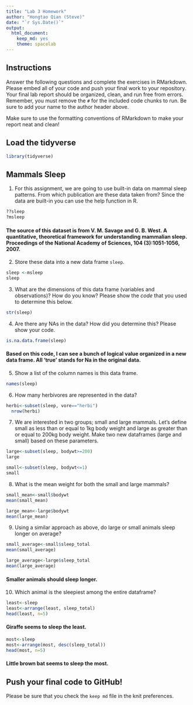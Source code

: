 ```yaml
---
title: "Lab 3 Homework"
author: "Hongtao Qian (Steve)"
date: "`r Sys.Date()`"
output:
  html_document: 
    keep_md: yes
    theme: spacelab
---
```


## Instructions
Answer the following questions and complete the exercises in RMarkdown. Please embed all of your code and push your final work to your repository. Your final lab report should be organized, clean, and run free from errors. Remember, you must remove the `#` for the included code chunks to run. Be sure to add your name to the author header above.  

Make sure to use the formatting conventions of RMarkdown to make your report neat and clean!  

## Load the tidyverse
```r
library(tidyverse)
```

## Mammals Sleep
1. For this assignment, we are going to use built-in data on mammal sleep patterns. From which publication are these data taken from? Since the data are built-in you can use the help function in R.
```r
??sleep
?msleep
```

#### The source of this dataset is from V. M. Savage and G. B. West. A quantitative, theoretical framework for understanding mammalian sleep. Proceedings of the National Academy of Sciences, 104 (3):1051-1056, 2007.

2. Store these data into a new data frame `sleep`.
```r
sleep <-msleep
sleep
```

3. What are the dimensions of this data frame (variables and observations)? How do you know? Please show the *code* that you used to determine this below.  
```r
str(sleep)
```

4. Are there any NAs in the data? How did you determine this? Please show your code.  
```r
is.na.data.frame(sleep)
```

#### Based on this code, I can see a bunch of logical value organized in a new data frame. All 'true' stands for Na in the original data. 

5. Show a list of the column names is this data frame.
```r
names(sleep)
```

6. How many herbivores are represented in the data?  
```r
herbi<-subset(sleep, vore=="herbi")
  nrow(herbi)
```

7. We are interested in two groups; small and large mammals. Let's define small as less than or equal to 1kg body weight and large as greater than or equal to 200kg body weight. Make two new dataframes (large and small) based on these parameters.
```r
large<-subset(sleep, bodywt>=200)
large

small<-subset(sleep, bodywt<=1)
small
```

8. What is the mean weight for both the small and large mammals?
```r
small_mean<-small$bodywt
mean(small_mean)
```

```r
large_mean<-large$bodywt
mean(large_mean)
```

9. Using a similar approach as above, do large or small animals sleep longer on average?  
```r
small_average<-small$sleep_total
mean(small_average)
```

```r
large_average<-large$sleep_total
mean(large_average)
```
#### Smaller animals should sleep longer. 

10. Which animal is the sleepiest among the entire dataframe?
```r
least<-sleep
least<-arrange(least, sleep_total)
head(least, n=5)
```
#### Giraffe seems to sleep the least. 

```r
most<-sleep
most<-arrange(most, desc(sleep_total))
head(most, n=5)
```
#### Little brown bat seems to sleep the most. 


## Push your final code to GitHub!
Please be sure that you check the `keep md` file in the knit preferences.   
